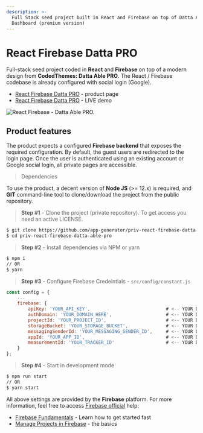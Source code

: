 ```yaml
---
description: >-
  Full Stack seed project built in React and Firebase on top of Datta Able
  Dashboard (premium version)
---
```


# React Firebase Datta PRO

Full-stack seed project coded in **React** and **Firebase** on top of a modern design from **CodedThemes: Datta Able PRO**. The React / Firebase codebase is already configured with social login (Google).

- [React Firebase Datta PRO](https://appseed.us/product/react-firebase-datta-able-pro) - product page
- [React Firebase Datta PRO](https://react-firebase-datta-able-pro.appseed-srv1.com/) - LIVE demo

![React Firebase - Datta Able PRO.](<../../../static/assets/react-firebase-datta-able-pro-screen-xs (2) (1) (1) (1) (1) (1) (1) (1) (1) (1) (1) (1) (2).jpg>)

## Product features

The product expects a configured **Firebase backend** that exposes the required configuration. By default, the guest users are redirected to the login page. Once the user is authenticated using an existing account or Google social login, all private pages are accessible.

> Dependencies

To use the product, a decent version of **Node JS** (>= 12.x) is required, and **GIT** command-line tool to clone/download the project from the public repository.

> **Step #1** - Clone the project (private repository). To get access you need an active LICENSE.

```bash
$ git clone https://github.com/app-generator/priv-react-firebase-datta-able-pro.git
$ cd priv-react-firebase-datta-able-pro
```

> **Step #2** - Install dependencies via NPM or yarn

```bash
$ npm i
// OR
$ yarn
```

> **Step #3** - Configure Firebase Credeintials - `src/config/constant.js`

```javascript
const config = {
    ...
    firebase: {
        apiKey: 'YOUR_API_KEY',                            # <-- YOUR DATA HERE
        authDomain: 'YOUR_DOMAIN_HERE',                    # <-- YOUR DATA HERE
        projectId: 'YOUR_PROJECT_ID',                      # <-- YOUR DATA HERE
        storageBucket: 'YOUR_STORAGE_BUCKET',              # <-- YOUR DATA HERE
        messagingSenderId: 'YOUR_MESSAGING_SENDER_ID',     # <-- YOUR DATA HERE
        appId: 'YOUR_APP_ID',                              # <-- YOUR DATA HERE
        measurementId: 'YOUR_TRACKER_ID'                   # <-- YOUR DATA HERE
    }
};
```

> **Step #4** - Start in development mode

```bash
$ npm run start
// OR
$ yarn start
```

All above settings are provided by the **Firebase** platform. For more information, feel free to access [Firebase official](https://firebase.google.com/docs) help:

- [Firebase Fundamentals](https://firebase.google.com/docs/guides) - Learn how to get started fast
- [Manage Projects in Firebase](https://firebase.google.com/docs/projects/learn-more) - the basics

